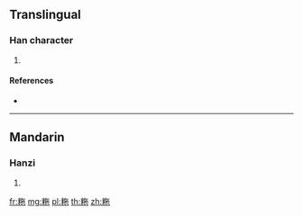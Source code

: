 {{character info/new}}
==Translingual==

===Han character===
{{Han char|rn=119|rad=米|as=05|sn=11|four=|canj=FDOPD}}

# {{defn|Han|sort=米05}}

====References====
* {{Han ref|kx=0908.070|dkj=26908|dj=1334.070|hdz=53145.050|uh=7C9A|ud=31898}}

----

==Mandarin==

===Hanzi===
{{cmn-hanzi|pin=[[lí]] ([[li2]])|wg=li<sup>2</sup>}}

# {{defn|lang=cmn|sort=米05}}

[[fr:粚]]
[[mg:粚]]
[[pl:粚]]
[[th:粚]]
[[zh:粚]]